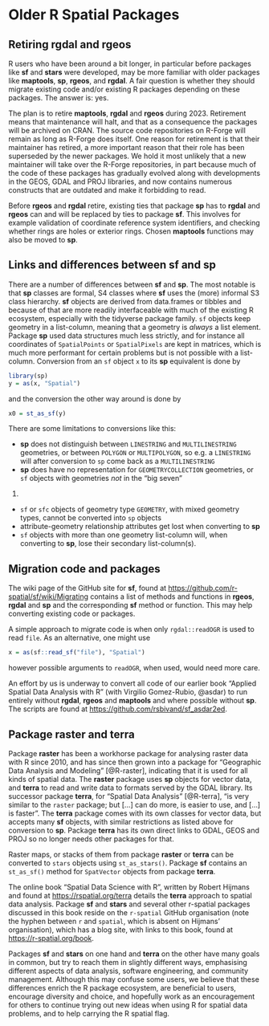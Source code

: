 # Older R Spatial Packages {#sec-older}

## Retiring **rgdal** and **rgeos** {#sec-retire}
\index{rgdal!retirement}
\index{rgeos!retirement}

R users who have been around a bit longer, in particular before
packages like **sf** and **stars** were developed, may be more familiar
with older packages like **maptools**, **sp**, **rgeos**, and **rgdal**. A
fair question is whether they should migrate existing code and/or
existing R packages depending on these packages.  The answer is: yes.

The plan is to retire **maptools**, **rgdal** and **rgeos** during
2023. Retirement means that maintenance will halt, and that as a
consequence the packages will be archived on CRAN. The source code
repositories on R-Forge will remain as long as R-Forge does itself.
One reason for retirement is that their maintainer has retired,
a more important reason that their role has been superseded by the newer packages.
We hold it most unlikely that a new maintainer will take over the 
R-Forge repositories, in part because much of the code of these packages 
has gradually evolved along with developments in the GEOS,
GDAL and PROJ libraries, and now contains numerous constructs that
are outdated and make it forbidding to read.

Before **rgeos** and **rgdal** retire, existing ties that package **sp**
has to **rgdal** and **rgeos** can and will be replaced by ties to
package **sf**. This involves for example validation of coordinate reference
system identifiers, and checking whether rings are holes or exterior
rings. Chosen **maptools** functions may also be moved to **sp**.

## Links and differences between sf and sp
\index{sp!differences from sf}

There are a number of differences between **sf** and **sp**. The most
notable is that **sp** classes are formal, S4 classes where **sf** uses
the (more) informal S3 class hierarchy. **sf** objects are derived from
data.frames or tibbles and because of that are more readily interfaceable
with much of the existing R ecosystem, especially with the tidyverse
package family. `sf` objects keep geometry in a list-column, meaning
that a geometry is _always_ a list element. Package **sp** used data
structures much less strictly, and for instance all coordinates of
`SpatialPoints` or `SpatialPixels` are kept in matrices, which is
much more performant for certain problems but is not possible with 
a list-column. Conversion from an `sf` object `x` to its **sp**
equivalent is done by
```r
library(sp)
y = as(x, "Spatial")
```
and the conversion the other way around is done by
```r
x0 = st_as_sf(y)
```

There are some limitations to conversions like this:

* **sp** does not distinguish between `LINESTRING` and
`MULTILINESTRING` geometries, or between `POLYGON` or `MULTIPOLYGON`,
so e.g. a `LINESTRING` will after conversion to `sp` come back as a
`MULTILINESTRING`
* **sp** does have no representation for `GEOMETRYCOLLECTION`
geometries, or `sf` objects with geometries _not_ in the "big seven"
(@sec-seven)
* `sf` or `sfc` objects of geometry type `GEOMETRY`, with mixed
geometry types, cannot be converted into `sp` objects
* attribute-geometry relationship attributes get lost when converting
  to **sp**
* `sf` objects with more than one geometry list-column will, when
converting to **sp**, lose their secondary list-column(s).


## Migration code and packages
\index{sf!migration from sp}

The wiki page of the GitHub site for **sf**, found at
<https://github.com/r-spatial/sf/wiki/Migrating> contains a list of
methods and functions in **rgeos**, **rgdal** and **sp** and the
corresponding **sf** method or function. This may help converting
existing code or packages.

A simple approach to migrate code is when only `rgdal::readOGR` is
used to read `file`. As an alternative, one might use
```r
x = as(sf::read_sf("file"), "Spatial")
```
however possible arguments to `readOGR`, when used, would need more
care.

An effort by us is underway to convert all code of our earlier book
"Applied Spatial Data Analysis with R" (with Virgilio Gomez-Rubio,
@asdar) to run entirely without **rgdal**, **rgeos** and **maptools** and
where possible without **sp**. The scripts are found at
<https://github.com/rsbivand/sf_asdar2ed>.

## Package raster and terra
\index{raster}
\index{terra}

Package **raster** has been a workhorse package for analysing raster
data with R since 2010, and has since then grown into a package for
"Geographic Data Analysis and Modeling" [@R-raster], indicating that
it is used for all kinds of spatial data. The **raster** package uses
**sp** objects for vector data, and **terra** to read and write data to
formats served by the GDAL library. Its successor package **terra**,
for "Spatial Data Analysis" [@R-terra], "is very similar to the
`raster` package; but [...] can do more, is easier to use, and
[...]  is faster". The **terra** package comes with its own classes
for vector data, but accepts many **sf** objects, with similar
restrictions as listed above for conversion to **sp**.  Package **terra**
has its own direct links to GDAL, GEOS and PROJ so no longer needs
other packages for that. 

Raster maps, or stacks of them from package **raster** or **terra**
can be converted to `stars` objects using `st_as_stars()`. Package
**sf** contains an `st_as_sf()` method for `SpatVector` objects
from package **terra**. 

The online book "Spatial Data Science with R", written by
Robert Hijmans and found at <https://rspatial.org/terra> details
the **terra** approach to spatial data analysis. Package **sf**
and **stars** and several other r-spatial packages discussed in
this book reside on the `r-spatial` GitHub organisation (note the
hyphen between `r` and `spatial`, which is absent on Hijmans'
organisation), which has a blog site, with links to this book,
found at <https://r-spatial.org/book>.

Packages **sf** and **stars** on one hand and **terra** on the other
have many goals in common, but try to reach them in slightly
different ways, emphasising different aspects of data analysis,
software engineering, and community management. Although this may
confuse some users, we believe that these differences enrich the
R package ecosystem, are beneficial to users, encourage diversity
and choice, and hopefully work as an encouragement for others to
continue trying out new ideas when using R for spatial data problems,
and to help carrying the R spatial flag.
